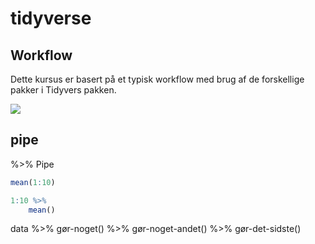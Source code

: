 ﻿# tidyverse

## Workflow
Dette kursus er basert på et typisk workflow med brug af de forskellige pakker i Tidyvers pakken.

![](image/workflow.png)




## pipe

%>% Pipe

```r
mean(1:10)

1:10 %>%
    mean()
```

data %>%
    gør-noget() %>%
    gør-noget-andet() %>%
    gør-det-sidste()